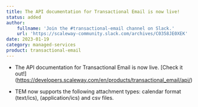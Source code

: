 ```yaml
---
title: The API documentation for Transactional Email is now live!
status: added
author:
    fullname: 'Join the #transactional-email channel on Slack.'
    url: 'https://scaleway-community.slack.com/archives/C0358JE0XEK'
date: 2023-01-19
category: managed-services
product: transactional-email
---
```


- The API documentation for Transactional Email is now live. [Check it out!] (https://developers.scaleway.com/en/products/transactional_email/api/)

- TEM now supports the following attachment types: calendar format (text/ics), (application/ics) and csv files.


